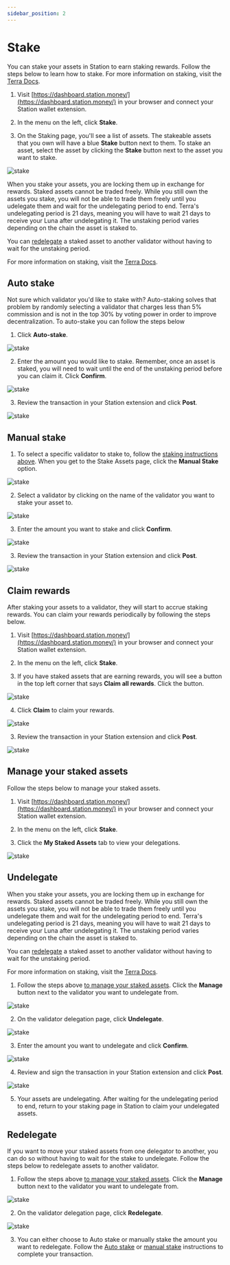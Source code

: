 ```yaml
---
sidebar_position: 2
---
```


# Stake

You can stake your assets in Station to earn staking rewards. Follow the steps below to learn how to stake. For more information on staking, visit the [Terra Docs](https://docs.terra.money/learn/protocol#staking). 

1. Visit [https://dashboard.station.money/](https://dashboard.station.money/) in your browser and connect your Station wallet extension. 

2. In the menu on the left, click **Stake**. 

3. On the Staking page, you'll see a list of assets. The stakeable assets that you own will have a blue **Stake** button next to them. To stake an asset, select the asset by clicking the **Stake** button next to the asset you want to stake. 

<img
    className="readme-img-lg"
    src="/img/screens/stake/stake-1.png"
    alt="stake" 
    />


<Admonition type="caution" icon="💰" title="undelegating periods">

When you stake your assets, you are locking them up in exchange for rewards. Staked assets cannot be traded freely. While you still own the assets you stake, you will not be able to trade them freely until you udelegate them and wait for the undelegating period to end. Terra's undelegating period is 21 days, meaning you will have to wait 21 days to receive your Luna after undelegating it. The unstaking period varies depending on the chain the asset is staked to. 

You can [redelegate](#redelegate) a staked asset to another validator without having to wait for the unstaking period. 

For more information on staking, visit the [Terra Docs](https://docs.terra.money/learn/protocol#staking). 

</Admonition>


## Auto stake

Not sure which validator you'd like to stake with? Auto-staking solves that problem by randomly selecting a validator that charges less than 5% commission and is not in the top 30% by voting power in order to improve decentralization. To auto-stake you can follow the steps below

1. Click **Auto-stake**. 


<img
    className="readme-img-sm"
    src="/img/screens/stake/stake-2.png"
    alt="stake"
    />

2. Enter the amount you would like to stake. Remember, once an asset is staked, you will need to wait until the end of the unstaking period before you can claim it. Click **Confirm**. 

<img
    className="readme-img-sm"
    src="/img/screens/stake/stake-3.png"
    alt="stake"
    />

3. Review the transaction in your Station extension and click **Post**. 

<img
    className="readme-img-sm"
    src="/img/screens/stake/stake-4.png"
    alt="stake"
    />

## Manual stake 

1. To select a specific validator to stake to, follow the [staking instructions above](#stake). When you get to the Stake Assets page, click the **Manual Stake** option. 

<img
    className="readme-img-sm"
    src="/img/screens/stake/manual-1.png"
    alt="stake"
    />

2. Select a validator by clicking on the name of the validator you want to stake your asset to. 


<img
    className="readme-img-sm"
    src="/img/screens/stake/manual-2.png"
    alt="stake"
    />

3. Enter the amount you want to stake and click **Confirm**. 

<img
    className="readme-img-sm"
    src="/img/screens/stake/manual-3.png"
    alt="stake"
    />

3. Review the transaction in your Station extension and click **Post**. 

<img
    className="readme-img-sm"
    src="/img/screens/stake/stake-4.png"
    alt="stake"
    />


## Claim rewards

After staking your assets to a validator, they will start to accrue staking rewards. You can claim your rewards periodically by following the steps below.

1. Visit [https://dashboard.station.money/](https://dashboard.station.money/) in your browser and connect your Station wallet extension. 

2. In the menu on the left, click **Stake**. 

3. If you have staked assets that are earning rewards, you will see a button in the top left corner that says **Claim all rewards**. Click the button. 

<img
    className="readme-img-lg"
    src="/img/screens/stake/claim-1.png"
    alt="stake"
    />

4. Click **Claim** to claim your rewards. 

<img
    className="readme-img-sm"
    src="/img/screens/stake/claim-2.png"
    alt="stake"
    />

3. Review the transaction in your Station extension and click **Post**. 

<img
    className="readme-img-sm"
    src="/img/screens/stake/claim-3.png"
    alt="stake"
    />

## Manage your staked assets

Follow the steps below to manage your staked assets. 

1. Visit [https://dashboard.station.money/](https://dashboard.station.money/) in your browser and connect your Station wallet extension. 

2. In the menu on the left, click **Stake**. 

3. Click the **My Staked Assets** tab to view your delegations. 

<img
    className="readme-img-lg"
    src="/img/screens/stake/manage-1.png"
    alt="stake"
    />


## Undelegate

<Admonition type="caution" icon="💰" title="Undelegating periods">

When you stake your assets, you are locking them up in exchange for rewards. Staked assets cannot be traded freely. While you still own the assets you stake, you will not be able to trade them freely until you undelegate them and wait for the undelegating period to end. Terra's undelegating period is 21 days, meaning you will have to wait 21 days to receive your Luna after undelegating it. The unstaking period varies depending on the chain the asset is staked to. 

You can [redelegate](#redelegate) a staked asset to another validator without having to wait for the unstaking period. 

For more information on staking, visit the [Terra Docs](https://docs.terra.money/learn/protocol#staking). 

</Admonition>

1. Follow the steps above [to manage your staked assets](#manage-your-staked-assets). Click the **Manage** button next to the validator you want to undelegate from. 

<img
    className="readme-img-lg"
    src="/img/screens/stake/manage-1.png"
    alt="stake"
    />

2. On the validator delegation page, click **Undelegate**. 

<img
    className="readme-img-sm"
    src="/img/screens/stake/manage-2.png"
    alt="stake"
    />

3. Enter the amount you want to undelegate and click **Confirm**. 

<img
    className="readme-img-sm"
    src="/img/screens/stake/manage-3.png"
    alt="stake"
    />

4. Review and sign the transaction in your Station extension and click **Post**. 

<img
    className="readme-img-sm"
    src="/img/screens/stake/manage-4.png"
    alt="stake"
    />

5. Your assets are undelegating. After waiting for the undelegating period to end, return to your staking page in Station to claim your undelegated assets. 

## Redelegate

If you want to move your staked assets from one delegator to another, you can do so without having to wait for the stake to undelegate. Follow the steps below to redelegate assets to another validator. 

1. Follow the steps above [to manage your staked assets](#manage-your-staked-assets). Click the **Manage** button next to the validator you want to undelegate from. 

<img
    className="readme-img-lg"
    src="/img/screens/stake/manage-1.png"
    alt="stake"
    />

2. On the validator delegation page, click **Redelegate**. 

<img
    className="readme-img-sm"
    src="/img/screens/stake/manage-2.png"
    alt="stake"
    />

3. You can either choose to Auto stake or manually stake the amount you want to redelegate. Follow the [Auto stake](#auto-stake) or [manual stake](#manual-stake) instructions to complete your transaction. 